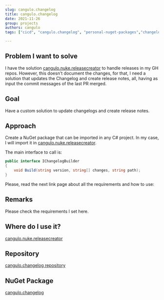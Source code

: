 ```yaml
---
slug: cangulo.changelog
title: cangulo.changelog
date: 2021-11-26
group: projects
authors: cangulo
tags: ["cicd", "cangulo.changelog", "personal-nuget-packages","changelog"]

---
```



## Problem I want to solve

I have the solution [cangulo.nuke.releasecreator](https://github.com/cangulo-nuke/cangulo.nuke.releasecreator) to handle releases in my GH repos. However, this doesn't document the changes, for that, I need a solution that updates the Changelog and create release notes, all, having as input the commit messages of the last PR merged.

<!--truncate-->

## Goal

Have a custom solution to update changelogs and create release notes.

## Approach

Create a NuGet package that can be imported in any C# project. In my case, I will import it in [cangulo.nuke.releasecreator](https://github.com/cangulo-nuke/cangulo.nuke.releasecreator). 

The main interface to call is:

```csharp
public interface IChangelogBuilder
{
    void Build(string version, string[] changes, string path);
}
```
<CaptionDocusaurus label="Definiton at cangulo.changelog" linkIsRelative={false}  link="https://github.com/cangulo-nugets/cangulo.changelog/blob/v0.0.8/src/cangulo.changelog/Builders/ChangelogBuilder.cs" />

Please, read the next link page about all the requirements and how to use:

## Remarks

Please check the requirements I set here.

## Where do I use it?

[cangulo.nuke.releasecreator](https://github.com/cangulo-nuke/cangulo.nuke.releasecreator)


## Repository

[cangulo.changelog repository](https://github.com/cangulo-nugets/cangulo.changelog)

## NuGet Package

[cangulo.changelog](https://www.nuget.org/packages/cangulo.changelog/)

<!-- ## GitHub Action -->
